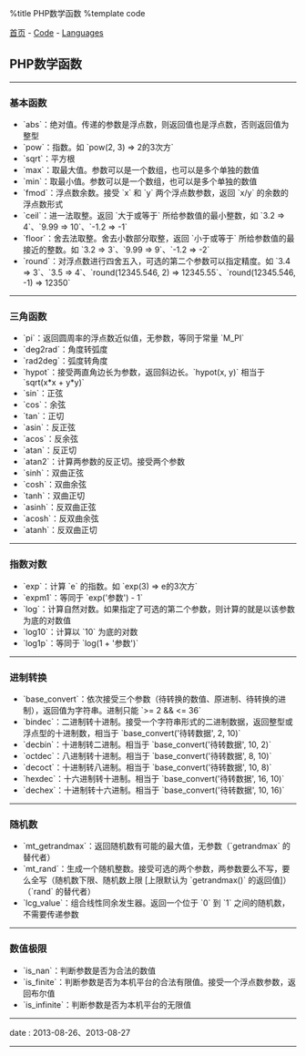 %title PHP数学函数
%template code

[[../../index|首页]] - [[../index|Code]] - [[index|Languages]]
==PHP数学函数==
----
===基本函数===

* `abs`：绝对值。传递的参数是浮点数，则返回值也是浮点数，否则返回值为整型
* `pow`：指数。如 `pow(2, 3) => 2的3次方`
* `sqrt`：平方根
* `max`：取最大值。参数可以是一个数组，也可以是多个单独的数值
* `min`：取最小值。参数可以是一个数组，也可以是多个单独的数值
* `fmod`：浮点数余数。接受 `x` 和 `y` 两个浮点数参数，返回 `x/y` 的余数的浮点数形式
* `ceil`：进一法取整。返回 `大于或等于` 所给参数值的最小整数，如 `3.2 => 4`、`9.99 => 10`、`-1.2 => -1`
* `floor`：舍去法取整。舍去小数部分取整，返回 `小于或等于` 所给参数值的最接近的整数。如 `3.2 => 3`、`9.99 => 9`、`-1.2 => -2`
* `round`：对浮点数进行四舍五入，可选的第二个参数可以指定精度。如 `3.4 => 3`、`3.5 => 4`、`round(12345.546, 2) => 12345.55`、`round(12345.546, -1) => 12350`
----
===三角函数===

* `pi`：返回圆周率的浮点数近似值，无参数，等同于常量 `M_PI`
* `deg2rad`：角度转弧度
* `rad2deg`：弧度转角度
* `hypot`：接受两直角边长为参数，返回斜边长。`hypot(x, y)` 相当于 `sqrt(x*x + y*y)`
* `sin`：正弦
* `cos`：余弦
* `tan`：正切
* `asin`：反正弦
* `acos`：反余弦
* `atan`：反正切
* `atan2`：计算两参数的反正切。接受两个参数
* `sinh`：双曲正弦
* `cosh`：双曲余弦
* `tanh`：双曲正切
* `asinh`：反双曲正弦
* `acosh`：反双曲余弦
* `atanh`：反双曲正切
----
===指数对数===

* `exp`：计算 `e` 的指数。如 `exp(3) => e的3次方`
* `expm1`：等同于 `exp('参数') - 1`
* `log`：计算自然对数。如果指定了可选的第二个参数，则计算的就是以该参数为底的对数值
* `log10`：计算以 `10` 为底的对数
* `log1p`：等同于 `log(1 + '参数')`
----
===进制转换===

* `base_convert`：依次接受三个参数（待转换的数值、原进制、待转换的进制），返回值为字符串。进制只能 `>= 2 && <= 36`
* `bindec`：二进制转十进制。接受一个字符串形式的二进制数据，返回整型或浮点型的十进制数，相当于 `base_convert('待转数据', 2, 10)`
* `decbin`：十进制转二进制。相当于 `base_convert('待转数据', 10, 2)`
* `octdec`：八进制转十进制。相当于 `base_convert('待转数据', 8, 10)`
* `decoct`：十进制转八进制。相当于 `base_convert('待转数据', 10, 8)`
* `hexdec`：十六进制转十进制。相当于 `base_convert('待转数据', 16, 10)`
* `dechex`：十进制转十六进制。相当于 `base_convert('待转数据', 10, 16)`
----
===随机数===

* `mt_getrandmax`：返回随机数有可能的最大值，无参数（`getrandmax` 的替代者）
* `mt_rand`：生成一个随机整数。接受可选的两个参数，两参数要么不写，要么全写（随机数下限、随机数上限 [上限默认为 `getrandmax()` 的返回值]）（`rand` 的替代者）
* `lcg_value`：组合线性同余发生器。返回一个位于 `0` 到 `1` 之间的随机数，不需要传递参数
----
===数值极限===

* `is_nan`：判断参数是否为合法的数值
* `is_finite`：判断参数是否为本机平台的合法有限值。接受一个浮点数参数，返回布尔值
* `is_infinite`：判断参数是否为本机平台的无限值
----
<red>date</red> : 2013-08-26、2013-08-27
----

